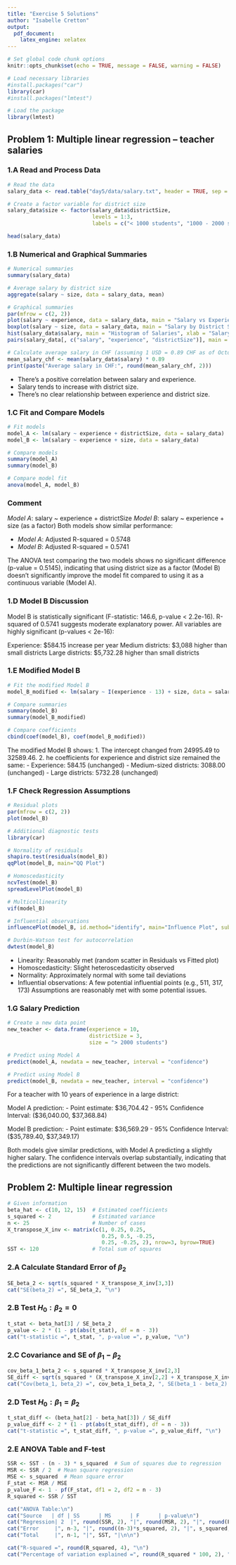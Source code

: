 ```yaml
---
title: "Exercise 5 Solutions"
author: "Isabelle Cretton"
output: 
  pdf_document:
    latex_engine: xelatex
--- 
```


```r
# Set global code chunk options
knitr::opts_chunk$set(echo = TRUE, message = FALSE, warning = FALSE)
```

```r
# Load necessary libraries
#install.packages("car")
library(car)
#install.packages("lmtest")

# Load the package
library(lmtest)
```

## Problem 1: Multiple linear regression – teacher salaries

### 1.A Read and Process Data
```r
# Read the data
salary_data <- read.table("day5/data/salary.txt", header = TRUE, sep = ",", quote = "\"")

# Create a factor variable for district size
salary_data$size <- factor(salary_data$districtSize, 
                           levels = 1:3, 
                           labels = c("< 1000 students", "1000 - 2000 students", "> 2000 students"))

head(salary_data)
```


### 1.B Numerical and Graphical Summaries
```r
# Numerical summaries
summary(salary_data)

# Average salary by district size
aggregate(salary ~ size, data = salary_data, mean)

# Graphical summaries
par(mfrow = c(2, 2))
plot(salary ~ experience, data = salary_data, main = "Salary vs Experience")
boxplot(salary ~ size, data = salary_data, main = "Salary by District Size")
hist(salary_data$salary, main = "Histogram of Salaries", xlab = "Salary")
pairs(salary_data[, c("salary", "experience", "districtSize")], main = "Scatterplot Matrix")

# Calculate average salary in CHF (assuming 1 USD = 0.89 CHF as of October 2023)
mean_salary_chf <- mean(salary_data$salary) * 0.89
print(paste("Average salary in CHF:", round(mean_salary_chf, 2)))
```

- There's a positive correlation between salary and experience.
- Salary tends to increase with district size.
- There's no clear relationship between experience and district size.


### 1.C Fit and Compare Models
```r
# Fit models
model_A <- lm(salary ~ experience + districtSize, data = salary_data)
model_B <- lm(salary ~ experience + size, data = salary_data)

# Compare models
summary(model_A)
summary(model_B)

# Compare model fit
anova(model_A, model_B)
```

### Comment 
*Model A*: salary ~ experience + districtSize
*Model B*: salary ~ experience + size (as a factor)
Both models show similar performance:

- *Model A*: Adjusted R-squared = 0.5748
- *Model B*: Adjusted R-squared = 0.5741

The ANOVA test comparing the two models shows no significant difference (p-value = 0.5145), indicating that using district size as a factor (Model B) doesn't significantly improve the model fit compared to using it as a continuous variable (Model A).

### 1.D Model B Discussion
Model B is statistically significant (F-statistic: 146.6, p-value < 2.2e-16).
R-squared of 0.5741 suggests moderate explanatory power.
All variables are highly significant (p-values < 2e-16):

Experience: $584.15 increase per year
Medium districts: $3,088 higher than small districts
Large districts: $5,732.28 higher than small districts

### 1.E Modified Model B
```r
# Fit the modified Model B
model_B_modified <- lm(salary ~ I(experience - 13) + size, data = salary_data)

# Compare summaries
summary(model_B)
summary(model_B_modified)

# Compare coefficients
cbind(coef(model_B), coef(model_B_modified))
```

The modified Model B shows:
1. The intercept changed from 24995.49 to 32589.46.
2. he coefficients for experience and district size remained the same:
    - Experience: 584.15 (unchanged)
    - Medium-sized districts: 3088.00 (unchanged)
    - Large districts: 5732.28 (unchanged)

### 1.F Check Regression Assumptions
```r
# Residual plots
par(mfrow = c(2, 2))
plot(model_B)

# Additional diagnostic tests
library(car)

# Normality of residuals
shapiro.test(residuals(model_B))
qqPlot(model_B, main="QQ Plot")

# Homoscedasticity
ncvTest(model_B)
spreadLevelPlot(model_B)

# Multicollinearity
vif(model_B)

# Influential observations
influencePlot(model_B, id.method="identify", main="Influence Plot", sub="Circle size is proportional to Cook's Distance")

# Durbin-Watson test for autocorrelation
dwtest(model_B)
```
- Linearity: Reasonably met (random scatter in Residuals vs Fitted plot)
- Homoscedasticity: Slight heteroscedasticity observed
- Normality: Approximately normal with some tail deviations
- Influential observations: A few potential influential points (e.g., 511, 317, 173)
Assumptions are reasonably met with some potential issues.

### 1.G Salary Prediction
```r
# Create a new data point
new_teacher <- data.frame(experience = 10, 
                          districtSize = 3, 
                          size = "> 2000 students")

# Predict using Model A
predict(model_A, newdata = new_teacher, interval = "confidence")

# Predict using Model B
predict(model_B, newdata = new_teacher, interval = "confidence")
```
For a teacher with 10 years of experience in a large district:

Model A prediction:
- Point estimate: $36,704.42
- 95% Confidence Interval: ($36,040.00, $37,368.84)

Model B prediction:
- Point estimate: $36,569.29
- 95% Confidence Interval: ($35,789.40, $37,349.17)

Both models give similar predictions, with Model A predicting a slightly higher salary. The confidence intervals overlap substantially, indicating that the predictions are not significantly different between the two models.

## Problem 2: Multiple linear regression

```r
# Given information
beta_hat <- c(10, 12, 15)  # Estimated coefficients
s_squared <- 2             # Estimated variance
n <- 25                    # Number of cases
X_transpose_X_inv <- matrix(c(1, 0.25, 0.25,
                              0.25, 0.5, -0.25,
                              0.25, -0.25, 2), nrow=3, byrow=TRUE)
SST <- 120                 # Total sum of squares
```

### 2.A Calculate Standard Error of $\beta_2$
```r
SE_beta_2 <- sqrt(s_squared * X_transpose_X_inv[3,3])
cat("SE(beta_2) =", SE_beta_2, "\n")
```

### 2.B Test $H_0: \beta_2 = 0$
```r
t_stat <- beta_hat[3] / SE_beta_2
p_value <- 2 * (1 - pt(abs(t_stat), df = n - 3))
cat("t-statistic =", t_stat, ", p-value =", p_value, "\n")
```

### 2.C Covariance and SE of $\beta_1 - \beta_2$
```r
cov_beta_1_beta_2 <- s_squared * X_transpose_X_inv[2,3]
SE_diff <- sqrt(s_squared * (X_transpose_X_inv[2,2] + X_transpose_X_inv[3,3] - 2*X_transpose_X_inv[2,3]))
cat("Cov(beta_1, beta_2) =", cov_beta_1_beta_2, ", SE(beta_1 - beta_2) =", SE_diff, "\n")
```

### 2.D Test $H_0: \beta_1 = \beta_2$
```r
t_stat_diff <- (beta_hat[2] - beta_hat[3]) / SE_diff
p_value_diff <- 2 * (1 - pt(abs(t_stat_diff), df = n - 3))
cat("t-statistic =", t_stat_diff, ", p-value =", p_value_diff, "\n")
```

### 2.E ANOVA Table and F-test
```r
SSR <- SST - (n - 3) * s_squared  # Sum of squares due to regression
MSR <- SSR / 2  # Mean square regression
MSE <- s_squared  # Mean square error
F_stat <- MSR / MSE
p_value_F <- 1 - pf(F_stat, df1 = 2, df2 = n - 3)
R_squared <- SSR / SST

cat("ANOVA Table:\n")
cat("Source   | df | SS      | MS      | F      | p-value\n")
cat("Regression| 2  |", round(SSR, 2), "|", round(MSR, 2), "|", round(F_stat, 2), "|", format.pval(p_value_F, digits = 4), "\n")
cat("Error     |", n-3, "|", round((n-3)*s_squared, 2), "|", s_squared, "|\n")
cat("Total     |", n-1, "|", SST, "|\n\n")

cat("R-squared =", round(R_squared, 4), "\n")
cat("Percentage of variation explained =", round(R_squared * 100, 2), "%\n")
```